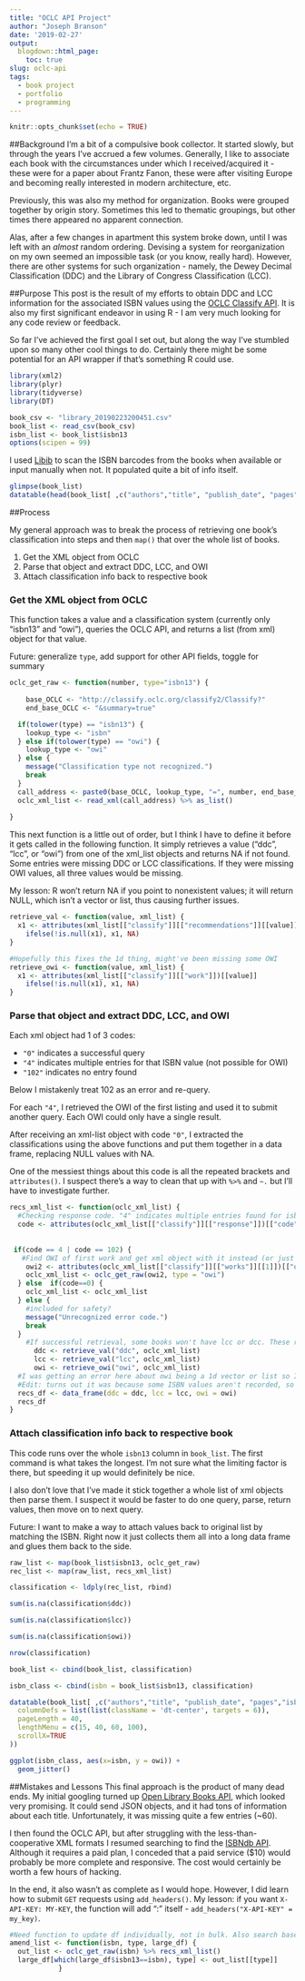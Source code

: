 ```yaml
---
title: "OCLC API Project"
author: "Joseph Branson"
date: '2019-02-27'
output:
  blogdown::html_page:
    toc: true
slug: oclc-api
tags:
  - book project
  - portfolio
  - programming
---
```


```r
knitr::opts_chunk$set(echo = TRUE)
```

##Background
I'm a bit of a compulsive book collector. It started slowly, but through the years I've accrued a few volumes. Generally, I like to associate each book with the circumstances under which I received/acquired it - these were for a paper about Frantz Fanon, these were after visiting Europe and becoming really interested in modern architecture, etc.

Previously, this was also my method for organization. Books were grouped together by origin story. Sometimes this led to thematic groupings, but other times there appeared no apparent connection.

Alas, after a few changes in apartment this system broke down, until I was left with an *almost* random ordering. Devising a system for reorganization on my own seemed an impossible task (or you know, really hard). However, there are other systems for such organization - namely, the Dewey Decimal Classification (DDC) and the Library of Congress Classification (LCC). 

##Purpose
This post is the result of my efforts to obtain DDC and LCC information for the associated ISBN values using the [OCLC Classify API](http://classify.oclc.org/classify2/api_docs/index.html). It is also my first significant endeavor in using R - I am very much looking for any code review or feedback.

So far I've achieved the first goal I set out, but along the way I've stumbled upon so many other cool things to do. Certainly there might be some potential for an API wrapper if that's something R could use.


```r
library(xml2)
library(plyr)
library(tidyverse)
library(DT)
```

```r
book_csv <- "library_20190223200451.csv"
book_list <- read_csv(book_csv)
isbn_list <- book_list$isbn13
options(scipen = 99)
```

I used [Libib](https://www.libib.com) to scan the ISBN barcodes from the books when available or input manually when not. It populated quite a bit of info itself.

```r
glimpse(book_list)
datatable(head(book_list[ ,c("authors","title", "publish_date", "pages","isbn13")]), rownames = FALSE)
```

##Process

My general approach was to break the process of retrieving one book's classification into steps and then `map()` that over the whole list of books. 

  1. Get the XML object from OCLC
  2. Parse that object and extract DDC, LCC, and OWI
  3. Attach classification info back to respective book


### Get the XML object from OCLC
This function takes a value and a classification system (currently only "isbn13" and "owi"), queries the OCLC API, and returns a list (from xml) object for that value. 

Future: generalize `type`, add support for other API fields, toggle for summary
```r
oclc_get_raw <- function(number, type="isbn13") {
  
    base_OCLC <- "http://classify.oclc.org/classify2/Classify?"
    end_base_OCLC <- "&summary=true"

  if(tolower(type) == "isbn13") {
    lookup_type <- "isbn"
  } else if(tolower(type) == "owi") {
    lookup_type <- "owi"
  } else {
    message("Classification type not recognized.")
    break
  }
  call_address <- paste0(base_OCLC, lookup_type, "=", number, end_base_OCLC)
  oclc_xml_list <- read_xml(call_address) %>% as_list()
  
}
```

This next function is a little out of order, but I think I have to define it before it gets called in the following function. It simply retrieves a value ("ddc", "lcc", or "owi") from one of the xml_list objects and returns NA if not found. Some entries were missing DDC or LCC classifications. If they were missing OWI values, all three values would be missing.

My lesson: R won't return NA if you point to nonexistent values; it will return NULL, which isn't a vector or list, thus causing further issues.
```r
retrieve_val <- function(value, xml_list) {
  x1 <- attributes(xml_list[["classify"]][["recommendations"]][[value]][["mostPopular"]])[["nsfa"]]
    ifelse(!is.null(x1), x1, NA)
}

#Hopefully this fixes the 1d thing, might've been missing some OWI
retrieve_owi <- function(value, xml_list) {
  x1 <- attributes(xml_list[["classify"]][["work"]])[[value]]
    ifelse(!is.null(x1), x1, NA)
}
```

### Parse that object and extract DDC, LCC, and OWI
Each xml object had 1 of 3 codes:

- `"0"` indicates a successful query
- `"4"` indicates multiple entries for that ISBN value (not possible for OWI)
- `"102"` indicates no entry found

Below I mistakenly treat 102 as an error and re-query.

For each `"4"`, I retrieved the OWI of the first listing and used it to submit another query. Each OWI could only have a single result.

After receiving an xml-list object with code `"0"`, I extracted the classifications using the above functions and put them together in a data frame, replacing NULL values with NA.

One of the messiest things about this code is all the repeated brackets and `attributes()`. I suspect there's a way to clean that up with `%>%` and `~.` but I'll have to investigate further.

```r
recs_xml_list <- function(oclc_xml_list) {
  #Checking response code. "4" indicates multiple entries found for isbn, "102" indicates technical malfunction, "0" indicates successful retrieval
  code <- attributes(oclc_xml_list[["classify"]][["response"]])[["code"]]  
  
  
 if(code == 4 | code == 102) {
   #Find OWI of first work and get xml object with it instead (or just trying again in case of 102)
    owi2 <- attributes(oclc_xml_list[["classify"]][["works"]][[1]])[["owi"]]
    oclc_xml_list <- oclc_get_raw(owi2, type = "owi")
  } else  if(code==0) {
    oclc_xml_list <- oclc_xml_list
  } else {
    #included for safety?
    message("Unrecognized error code.")
    break
  }
    #If successful retrieval, some books won't have lcc or dcc. These receive NA for the respective value.  
      ddc <- retrieve_val("ddc", oclc_xml_list)
      lcc <- retrieve_val("lcc", oclc_xml_list)
      owi <- retrieve_owi("owi", oclc_xml_list)
  #I was getting an error here about owi being a 1d vector or list so I am messing around with it
  #Edit: turns out it was because some ISBN values aren't recorded, so OWI was returning NULL, which isn't 1d vector or list
  recs_df <- data_frame(ddc = ddc, lcc = lcc, owi = owi)
  recs_df
}
```


### Attach classification info back to respective book
This code runs over the whole `isbn13` column in `book_list`. The first command is what takes the longest. I'm not sure what the limiting factor is there, but speeding it up would definitely be nice.

I also don't love that I've made it stick together a whole list of xml objects then parse them. I suspect it would be faster to do one query, parse, return values, then move on to next query.

Future: I want to make a way to attach values back to original list by matching the ISBN. Right now it just collects them all into a long data frame and glues them back to the side.
```r
raw_list <- map(book_list$isbn13, oclc_get_raw) 
rec_list <- map(raw_list, recs_xml_list)

classification <- ldply(rec_list, rbind)

sum(is.na(classification$ddc))

sum(is.na(classification$lcc))

sum(is.na(classification$owi))

nrow(classification)
```

```r
book_list <- cbind(book_list, classification)

isbn_class <- cbind(isbn = book_list$isbn13, classification)

```

```r
datatable(book_list[ ,c("authors","title", "publish_date", "pages","isbn13", "ddc","lcc", "owi")], rownames = FALSE, options = list(
  columnDefs = list(list(className = 'dt-center', targets = 6)),
  pageLength = 40,
  lengthMenu = c(15, 40, 60, 100),
  scrollX=TRUE
))
```


```r
ggplot(isbn_class, aes(x=isbn, y = owi)) +
  geom_jitter()
```
##Mistakes and Lessons
This final approach is the product of many dead ends. My initial googling turned up [Open Library Books API](https://openlibrary.org/dev/docs/api/books), which looked very promising. It could send JSON objects, and it had tons of information about each title. Unfortunately, it was missing quite a few entries (~60).

I then found the OCLC API, but after struggling with the less-than-cooperative XML formats I resumed searching to find the [ISBNdb API](https://isbndb.com/apidocs). Although it requires a paid plan, I conceded that a paid service ($10) would probably be more complete and responsive. The cost would certainly be worth a few hours of hacking.

In the end, it also wasn't as complete as I would hope. However, I did learn how to submit `GET` requests using `add_headers()`. My lesson: if you want `X-API-KEY: MY-KEY`, the function will add ": " itself - `add_headers("X-API-KEY" = my_key)`.

```r
#Need function to update df individually, not in bulk. Also search based on matching isbn, not position in list
amend_list <- function(isbn, type, large_df) {
  out_list <- oclc_get_raw(isbn) %>% recs_xml_list()
  large_df[which(large_df$isbn13==isbn), type] <- out_list[[type]]
            }




```